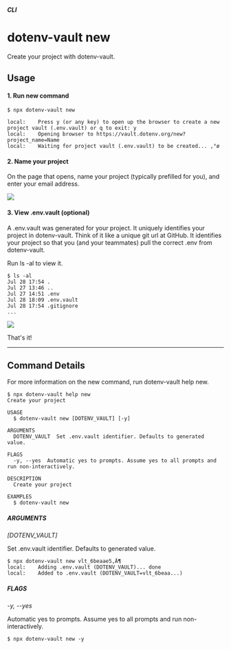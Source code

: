 
##### CLI
# dotenv-vault new

Create your project with dotenv-vault.

## Usage

#### 1. Run new command

```
$ npx dotenv-vault new

local:    Press y (or any key) to open up the browser to create a new project vault (.env.vault) or q to exit: y
local:    Opening browser to https://vault.dotenv.org/new?project_name=Name
local:    Waiting for project vault (.env.vault) to be created... ‚°ø
```

#### 2. Name your project

On the page that opens, name your project (typically prefilled for you), and enter your email address.

![](/assets/img/cloudinary/Screen_Shot_2022-07-28_at_5.55.15_PM_jnnhto.png)

#### 3. View .env.vault (optional)

A .env.vault was generated for your project. It uniquely identifies your project in dotenv-vault. Think of it like a unique git url at GitHub. It identifies your project so that you (and your teammates) pull the correct .env from dotenv-vault.

Run ls -al to view it.

```
$ ls -al
Jul 28 17:54 .
Jul 27 13:46 ..
Jul 27 14:51 .env
Jul 28 18:09 .env.vault
Jul 28 17:54 .gitignore
...
```
![](/assets/img/cloudinary/Screen_Shot_2022-07-28_at_6.46.24_PM_s5qd3s.png)

That's it!

---

## Command Details

For more information on the new command, run dotenv-vault help new.

```
$ npx dotenv-vault help new
Create your project

USAGE
  $ dotenv-vault new [DOTENV_VAULT] [-y]

ARGUMENTS
  DOTENV_VAULT  Set .env.vault identifier. Defaults to generated value.

FLAGS
  -y, --yes  Automatic yes to prompts. Assume yes to all prompts and run non-interactively.

DESCRIPTION
  Create your project

EXAMPLES
  $ dotenv-vault new
```

##### ARGUMENTS

*[DOTENV_VAULT]*

Set .env.vault identifier. Defaults to generated value.

```
$ npx dotenv-vault new vlt_6beaae5‚Ä¶
local:    Adding .env.vault (DOTENV_VAULT)... done
local:    Added to .env.vault (DOTENV_VAULT=vlt_6beaa...)
```

##### FLAGS

*-y, --yes*

Automatic yes to prompts. Assume yes to all prompts and run non-interactively.

```
$ npx dotenv-vault new -y
```
